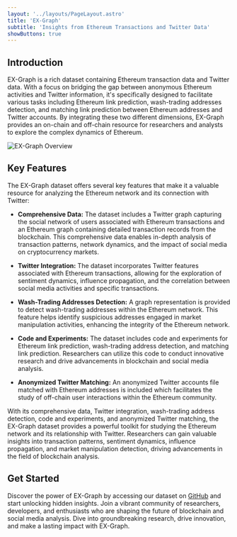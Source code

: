 ```yaml
---
layout: '../layouts/PageLayout.astro'
title: 'EX-Graph'
subtitle: 'Insights from Ethereum Transactions and Twitter Data'
showButtons: true
---
```


## Introduction

EX-Graph is a rich dataset containing Ethereum transaction data and Twitter data. With a focus on bridging the gap between anonymous Ethereum activities and Twitter information, it's specifically designed to facilitate various tasks including Ethereum link prediction, wash-trading addresses detection, and matching link prediction between Ethereum addresses and Twitter accounts. By integrating these two different dimensions, EX-Graph provides an on-chain and off-chain resource for researchers and analysts to explore the complex dynamics of Ethereum.

![EX-Graph Overview](/diagrams/overview.png)

## Key Features

The EX-Graph dataset offers several key features that make it a valuable resource for analyzing the Ethereum network and its connection with Twitter:

- **Comprehensive Data:** The dataset includes a Twitter graph capturing the social network of users associated with Ethereum transactions and an Ethereum graph containing detailed transaction records from the blockchain. This comprehensive data enables in-depth analysis of transaction patterns, network dynamics, and the impact of social media on cryptocurrency markets.

- **Twitter Integration:** The dataset incorporates Twitter features associated with Ethereum transactions, allowing for the exploration of sentiment dynamics, influence propagation, and the correlation between social media activities and specific transactions.

- **Wash-Trading Addresses Detection:** A graph representation is provided to detect wash-trading addresses within the Ethereum network. This feature helps identify suspicious addresses engaged in market manipulation activities, enhancing the integrity of the Ethereum network.

- **Code and Experiments:** The dataset includes code and experiments for Ethereum link prediction, wash-trading address detection, and matching link prediction. Researchers can utilize this code to conduct innovative research and drive advancements in blockchain and social media analysis.

- **Anonymized Twitter Matching:** An anonymized Twitter accounts file matched with Ethereum addresses is included which facilitates the study of off-chain user interactions within the Ethereum community.

With its comprehensive data, Twitter integration, wash-trading address detection, code and experiments, and anonymized Twitter matching, the EX-Graph dataset provides a powerful toolkit for studying the Ethereum network and its relationship with Twitter. Researchers can gain valuable insights into transaction patterns, sentiment dynamics, influence propagation, and market manipulation detection, driving advancements in the field of blockchain analysis.


## Get Started

Discover the power of EX-Graph by accessing our dataset on <a href={import.meta.env.PUBLIC_GITHUB_URL} target="_blank">GitHub</a> and start unlocking
hidden insights. Join a vibrant community of researchers, developers, and
enthusiasts who are shaping the future of blockchain and social media analysis.
Dive into groundbreaking research, drive innovation, and make a lasting impact
with EX-Graph.
